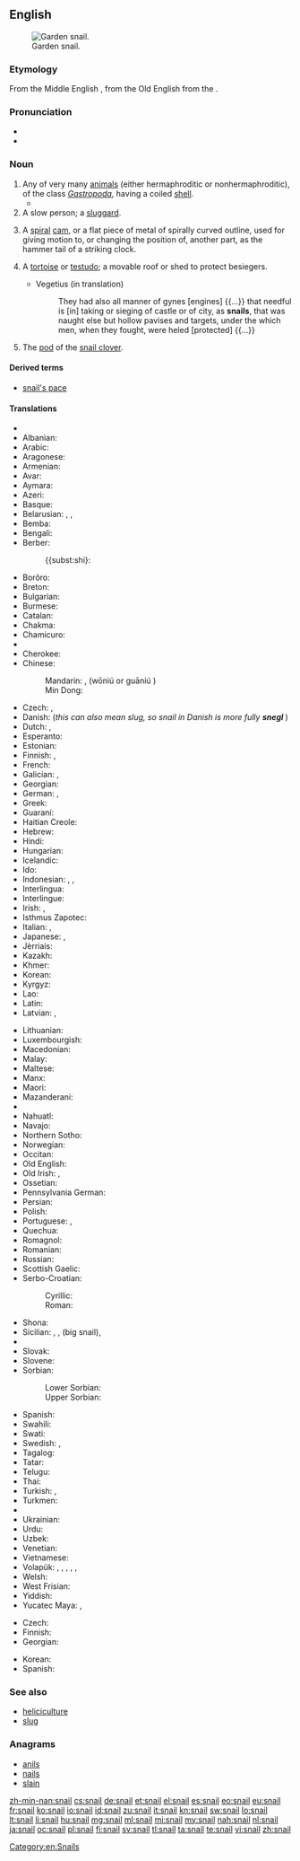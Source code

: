 ==English==
{{wikipedia}}
{{commons|Helicidae}}
[[Image:Snail2.JPG|thumb|Garden snail.]]

===Etymology===
From the Middle English {{term|snegge|lang=enm}}, from the Old English {{term|snægel|lang=ang}} from the {{etyl|gem-pro|en}} {{recons|snigilaz|lang=gem-pro}}.

===Pronunciation===
* {{audio|en-us-snail.ogg|Audio (US)}}
* {{rhymes|eɪl}}

===Noun===
{{en-noun}}

# Any of very many [[animal]]s (either hermaphroditic or nonhermaphroditic), of the class ''[[Gastropoda]]'', having a coiled [[shell]].
#* {{quote-book|year=1963|author={{w|Margery Allingham}}|title={{w|The China Governess}}
|chapter=7|url=http://openlibrary.org/works/OL2004261W
|passage=‘Children crawled over each other like little grey worms in the gutters,’ he said. ‘The only red things about them were their buttocks and they were raw. Their faces looked as if '''snails''' had slimed on them and their mothers were like great sick beasts whose byres had never been cleared.&nbsp;[…]’}}
# A slow person; a [[sluggard]].
# {{context|engineering|lang=en}} A [[spiral]] [[cam]], or a flat piece of metal of spirally curved outline, used for giving motion to, or changing the position of, another part, as the hammer tail of a striking clock.
# {{context|military|historical|lang=en}} A [[tortoise]] or [[testudo]]; a movable roof or shed to protect besiegers.
#* Vegetius (in translation)
#*: They had also all manner of gynes [engines] {{...}} that needful is [in] taking or sieging of castle or of city, as '''snails''', that was naught else but hollow pavises and targets, under the which men, when they fought, were heled [protected] {{...}}
# The [[pod]] of the [[snail clover]].

====Derived terms====
* [[snail's pace]]

{{flowbreak}}

====Translations====
{{trans-top|any animal of the class ''Gastropoda'' having a shell}}
* {{trreq|ab}}
* Albanian: {{t-|sq|kërmill}}
* Arabic: {{t-|ar|حلزونة|f|tr=ḥalazūna}}
* Aragonese: {{t-|an|caragol|m}}
* Armenian: {{t-|hy|խխունջ|tr=xxunǰ}}
* Avar: {{t|av|цӀадал хӀама|sc=Cyrl}}
* Aymara: {{t-|ay|ch'uru}}
* Azeri: {{t-|az|ilbiz}}
* Basque: {{t-|eu|barraskilo}}
* Belarusian: {{t+|be|смоўж|m|tr=smoŭž|sc=Cyrl}}, {{t-|be|слімак|m|tr=slimák|sc=Cyrl}}, {{t-|be|улітка|f|tr=ulítka|sc=Cyrl}}
* Bemba: {{t|bem|ín-kolâ}}
* Bengali: {{t-|bn|শামুক|tr=shamuk|sc=Beng}}
* Berber:
*: {{subst:shi}: {{tø|shi|aɣwlal|m|tr=aghwlal}}
* Borôro: {{tø|bor|uruwo}}
* Breton: {{t-|br|melc'houed}}
* Bulgarian: {{t+|bg|охлюв|m|tr=óhljuv}}
* Burmese: {{t+|my|ခရုပက်ကျိ|tr=hkăyu.petkyi.}}
* Catalan: {{t+|ca|caragol|m}}
* Chakma: {{tø|ccp|𑄥𑄟𑄪𑄇𑄴|tr=sāmuk|sc=Cakm}}
* Chamicuro: {{tø|ccc|shyamo}}
* {{trreq|ce}}
* Cherokee: {{t-|chr|ᎡᎳᏆ|tr=elaqua|sc=Cher}}
* Chinese:
*: Mandarin: {{t-|cmn|蝸牛|sc=Hani}}, {{t-|cmn|蜗牛}} (wōniú {{qualifier|PRC}} or guāniú {{qualifier|Taiwan}})
*: Min Dong: {{t|cdo|ngù-mō̤-ngù-giāng|sc=Hani}}
* Czech: {{t+|cs|hlemýžď|m}}, {{t+|cs|šnek|m}}
* Danish: {{t-|da|snegl|c}} (''this can also mean slug, so snail in Danish is more fully '''snegl {{t+|da|med}} {{t+|da|skal}}''''')
* Dutch: {{t+|nl|slak|f}}, {{t+|nl|huisjesslak|f}}
* Esperanto: {{t+|eo|heliko}}
* Estonian: {{t-|et|tigu}}
* Finnish: {{t+|fi|kotilo}}, {{t+|fi|etana}}
* French: {{t+|fr|escargot|m}}
* Galician: {{t-|gl|caracol|m}}, {{t+|gl|cosco|m}}
* Georgian: {{t-|ka|ლოკოკინა|sc=Geor}}
* German: {{t+|de|Schnecke|f}} {{gloss|any animal of the class Gastropoda, also without shell}}, {{t-|de|Gehäuseschnecke|f}}
* Greek: {{t+|el|σαλιγκάρι|n|tr=saligkári}}
* Guaraní: {{t-|gn|jatyta}}
* Haitian Creole: {{tø|ht|kalmason}}
* Hebrew: {{t+|he|שבלול|m|alt=שַׁבְּלוּל|tr=shablúl}}
* Hindi: {{t-|hi|घोंगा|tr=ghõṅgā|sc=Deva}}
* Hungarian: {{t+|hu|csiga}}
* Icelandic: {{t+|is|snigill|m}}
* Ido: {{t+|io|heliko}}
* Indonesian: {{t+|id|bekicot}}, {{t+|id|keong}}, {{t+|id|siput}}
* Interlingua: {{t-|ia|limace}}
* Interlingue: {{t-|ie|helice}}
* Irish: {{t+|ga|seilide|m}}, {{t-|ga|seilmide|m}}
* Isthmus Zapotec: {{t|zai|bichubé}}
* Italian: {{t+|it|chiocciola|f}}, {{t+|it|lumaca|f}}
* Japanese: {{t+|ja|蝸牛|tr=かたつむり, katatsumuri|sc=Jpan}}, {{t-|ja|カタツムリ|tr=katatsumuri|sc=Jpan}}
* Jèrriais: {{tø|roa-jer|colînmachon|m}}
* Kazakh: {{t|kk|ұлу|tr=ulw|sc=Cyrl}}
* Khmer: {{t+|km|ខ្យង|tr=kyɑɑng|sc=Khmr}}
* Korean: {{t+|ko|달팽이|tr=dalpaeng-i|sc=Kore}}
* Kyrgyz: {{t-|ky|үлүл|tr=ülül|sc=Cyrl}}
* Lao: {{t+|lo|ຫອຍນ້ຳຈືດ|tr=hǭi nam chư̄t|sc=Laoo}}
* Latin: {{t+|la|cochlea|f}}
* Latvian: {{l|lv|gliemezis|m}}, {{t|lv|gliemezis|m}}
{{trans-mid}}
* Lithuanian: {{t+|lt|sraigė|f}}
* Luxembourgish: {{t-|lb|Schleek|m}}
* Macedonian: {{t-|mk|полжав|m|tr=pólžav}}
* Malay: {{t-|ms|siput}}
* Maltese: {{t-|mt|bebbuxu|m}}
* Manx: {{t-|gv|crammag}}
* Maori: {{t-|mi|pūpū}}
* Mazanderani: {{tø|mzn|لیسک|sc=fa-Arab}}
* {{trreq|mn}}
* Nahuatl: {{t+|nah|tecciztli}}
* Navajo: {{tø|nv|chʼosh chʼééh digháhii}}
* Northern Sotho: {{tø|nso|kgohu}}
* Norwegian: {{t+|no|snegle|f|m}}
* Occitan: {{t+|oc|cagaraula|f}}
* Old English: {{t-|ang|snægl|m}}
* Old Irish: {{tø|sga|seilche|m}}, {{tø|sga|seilide|m}}
* Ossetian: {{tø|os|сæтæлæг|tr=sætælæg|sc=Cyrl}}
* Pennsylvania German: {{tø|pdc|Schneck|m}}
* Persian: {{t+|fa|حلزون|tr=halazun|sc=fa-Arab}}
* Polish: {{t+|pl|ślimak|m}}
* Portuguese: {{t+|pt|caramujo|m}}, {{t+|pt|caracol|m}}
* Quechua: {{t-|qu|ch'uru}}
* Romagnol: {{t|rgn|lumég|f}}
* Romanian: {{t+|ro|melc|m}}
* Russian: {{t+|ru|улитка|f|tr=ulítka}}
* Scottish Gaelic: {{t-|gd|seilcheag|f}}
* Serbo-Croatian:
*: Cyrillic: {{t-|sh|пуж|alt=пу̑ж|m|sc=Cyrl}}
*: Roman: {{t-|sh|puž|alt=pȗž|m}}
* Shona: {{t-|sn|hózhwe}}
* Sicilian: {{t+|scn|babbaluciu|m}}, {{t+|scn|bucalaci|m}}, {{t+|scn|crastuni|m}} (big snail), {{qualifier|edible snail}} {{t|scn|stuppateddu|m}}
* {{trreq|si}}
* Slovak: {{t-|sk|slimák|m}}
* Slovene: {{t+|sl|polž|m}}
* Sorbian:
*: Lower Sorbian: {{tø|dsb|slinik|m}}
*: Upper Sorbian: {{t-|hsb|šlink|m}}
* Spanish: {{t+|es|caracol|m}}
* Swahili: {{t+|sw|konokono|c5|c6}}
* Swati: {{t-|ss|um-nenkhé}}
* Swedish: {{t-|sv|snäcka|c}}, {{t+|sv|snigel|c}}
* Tagalog: {{t-|tl|kuhol}}
* Tatar: {{t-|tt|лайлач|tr=laylaç|sc=Cyrl}}
* Telugu: {{t+|te|నత్త|tr=natta}}
* Thai: {{t-|th|หอยทาก|tr=hŏi tâak|sc=Thai}}
* Turkish: {{t+|tr|salyangoz}}, {{t-|tr|sümüklüböcek}}
* Turkmen: {{t-|tk|ulitka}}
* {{trreq|tyv}}
* Ukrainian: {{t-|uk|равлик|m|tr=rávlyk|sc=Cyrl}}
* Urdu: {{t-|ur|گھونگا|tr=ghõṅgā|sc=ur-Arab}}
* Uzbek: {{t-|uz|chayon}}
* Venetian: {{tø|vec|sciùs}}
* Vietnamese: {{t+|vi|ốc}}
* Volapük: {{qualifier|♂♀ hermaphroditic/nonhermaphroditic}} {{t+|vo|snel}}, {{qualifier|♂ nonhermaphroditic}} {{t-|vo|hisnel}}, {{qualifier|♀ nonhermaphroditic}} {{t-|vo|jisnel}}, {{qualifier|♂♀ offspring, hermaphroditic/nonhermaphroditic}} {{t-|vo|snelül}}, {{qualifier|♂ offspring, nonhermaphroditic}} {{t-|vo|hisnelül}}, {{qualifier|♀ offspring, nonhermaphroditic}} {{t-|vo|jisnelül}}
* Welsh: {{t-|cy|malwoden}}
* West Frisian: {{t-|fy|slak}}
* Yiddish: {{t-|yi|שׁנעק|m|tr=shnek}}
* Yucatec Maya: {{t|yua|urich}}, {{t|yua|uul}}
{{trans-bottom}}

{{trans-top|sluggard}}
* Czech: {{t+|cs|šnek|m}}
* Finnish: {{t+|fi|etana}}
* Georgian: {{t-|ka|ლოკოკინა|tr=lokokina|sc=Geor}}
{{trans-mid}}
* Korean: {{t-|ko|느림보|sc=Kore}}
* Spanish: {{t+|es|tortuga|f}}
{{trans-bottom}}

===See also===
* [[heliciculture]]
* [[slug]]

===Anagrams===
* [[anils#English|anils]]
* [[nails#English|nails]]
* [[slain#English|slain]]

[[Category:en:Snails]]

[[zh-min-nan:snail]]
[[cs:snail]]
[[de:snail]]
[[et:snail]]
[[el:snail]]
[[es:snail]]
[[eo:snail]]
[[eu:snail]]
[[fr:snail]]
[[ko:snail]]
[[io:snail]]
[[id:snail]]
[[zu:snail]]
[[it:snail]]
[[kn:snail]]
[[sw:snail]]
[[lo:snail]]
[[lt:snail]]
[[li:snail]]
[[hu:snail]]
[[mg:snail]]
[[ml:snail]]
[[mi:snail]]
[[my:snail]]
[[nah:snail]]
[[nl:snail]]
[[ja:snail]]
[[oc:snail]]
[[pl:snail]]
[[fi:snail]]
[[sv:snail]]
[[tl:snail]]
[[ta:snail]]
[[te:snail]]
[[vi:snail]]
[[zh:snail]]